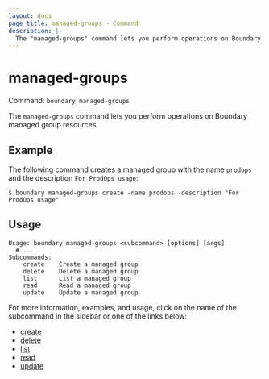 ```yaml
---
layout: docs
page_title: managed-groups - Command
description: |-
  The "managed-groups" command lets you perform operations on Boundary managed group resources.
---
```


# managed-groups

Command: `boundary managed-groups`

The `managed-groups` command lets you perform operations on Boundary managed group resources.

## Example

The following command creates a managed group with the name `prodops` and the description `For ProdOps usage`:

```shell-session
$ boundary managed-groups create -name prodops -description "For ProdOps usage"
```

## Usage

<CodeBlockConfig hideClipboard>

```shell-session
Usage: boundary managed-groups <subcommand> [options] [args]
  # ...
Subcommands:
    create    Create a managed group
    delete    Delete a managed group
    list      List a managed group
    read      Read a managed group
    update    Update a managed group
```

</CodeBlockConfig>

For more information, examples, and usage, click on the name
of the subcommand in the sidebar or one of the links below:

- [create](/boundary/docs/api-clients/commands/managed-groups/create)
- [delete](/boundary/docs/api-clients/commands/managed-groups/delete)
- [list](/boundary/docs/api-clients/commands/managed-groups/list)
- [read](/boundary/docs/api-clients/commands/managed-groups/read)
- [update](/boundary/docs/api-clients/commands/managed-groups/update)
